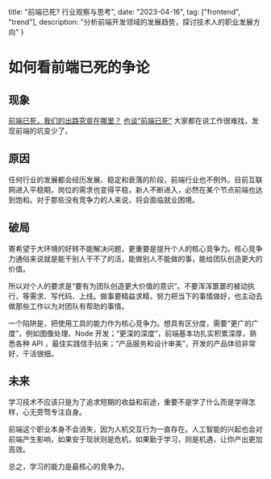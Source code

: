   title: "前端已死? 行业观察与思考",
  date: "2023-04-16",
  tag: ["frontend", "trend"],
  description: "分析前端开发领域的发展趋势，探讨技术人的职业发展方向"
}

# 如何看前端已死的争论

## 现象

[前端已死，我们的出路究竟在哪里？](https://juejin.cn/post/7206974675027836987)
[也谈“前端已死”](https://juejin.cn/post/7218109174084534330)
大家都在说工作很难找，发现前端的坑变少了。


## 原因

任何行业的发展都会经历发展、稳定和衰落的阶段，前端行业也不例外。目前互联网进入平稳期，岗位的需求也变得平稳，新人不断进入，必然在某个节点前端也达到饱和。对于那些没有竞争力的人来说，将会面临就业困境。

## 破局

寄希望于大环境的好转不能解决问题，更重要是提升个人的核心竞争力。核心竞争力通俗来说就是能干别人干不了的活，能做别人不能做的事，能给团队创造更大的价值。

所以对个人的要求是“要有为团队创造更大价值的意识”。不要浑浑噩噩的被动执行，等需求、写代码、上线。做事要精益求精，努力把当下的事情做好，也主动去做那些工作以为对团队有帮助的事情。

一个陷阱是，把使用工具的能力作为核心竞争力。想具有区分度，需要“更广的广度”，例如图像处理、Node 开发；“更深的深度”，前端基本功扎实积累深厚，熟悉各种 API ，最佳实践信手拈来；“产品服务和设计审美”，开发的产品体验非常好，干活很细。

## 未来

学习技术不应该只是为了追求短期的收益和前途，重要不是学了什么而是学得怎样，心无旁骛专注自身。

前端这个职业本身不会消失，因为人机交互行为一直存在。人工智能的兴起也会对前端产生影响，如果安于现状则是危机，如果勤于学习，则是机遇，让你产出更加高效。

总之，学习的能力是最核心的竞争力。